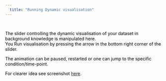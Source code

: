 ---
  title: "Running Dynamic visualisation"
---


</br>

<font color='black'>
The slider controlling the dynamic visualisation of your dataset in background knowledge is manipulated here.<br>
You Run visualisation by pressing the arrow in the bottom right corner of the slider.

The animation can be paused, restarted or one can jump to the specific condition/time-point.

For clearer idea see screenshot <a href="Analysis_of_response_in_experimental_data_files.html#Dynamic-vis">here</a>.
</font>
